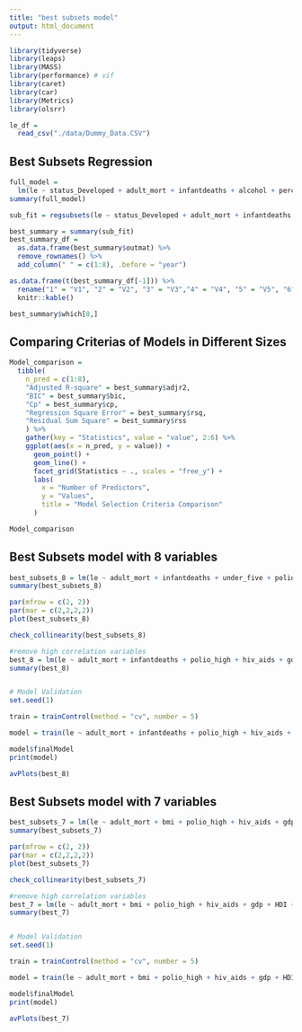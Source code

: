 ```yaml
---
title: "best subsets model"
output: html_document
---
```


```r
library(tidyverse)
library(leaps)
library(MASS)
library(performance) # vif
library(caret)
library(car)
library(Metrics)
library(olsrr)
```


```r
le_df = 
  read_csv("./data/Dummy_Data.CSV") 
```

## Best Subsets Regression
```r
full_model = 
  lm(le ~ status_Developed + adult_mort + infantdeaths + alcohol + percent_exp + hepatitis_b_high + measles + bmi + under_five + polio_high + total_exp + diphtheria_high + hiv_aids + gdp + population + thin_1_19 + thin_5_9 + HDI + schooling, data = le_df)
summary(full_model)

sub_fit = regsubsets(le ~ status_Developed + adult_mort + infantdeaths + alcohol + percent_exp + hepatitis_b_high + measles + bmi + under_five + polio_high + total_exp + diphtheria_high + hiv_aids + gdp + population + thin_1_19 + thin_5_9 + HDI + schooling, data = le_df)

best_summary = summary(sub_fit)
best_summary_df = 
  as.data.frame(best_summary$outmat) %>% 
  remove_rownames() %>% 
  add_column(" " = c(1:8), .before = "year")

as.data.frame(t(best_summary_df[-1])) %>% 
  rename("1" = "V1", "2" = "V2", "3" = "V3","4" = "V4", "5" = "V5", "6" = "V6","7" = "V7", "8" = "V8") %>% 
  knitr::kable()

best_summary$which[8,]
```

## Comparing Criterias of Models in Different Sizes

```r
Model_comparison =
  tibble(
	n_pred = c(1:8),
	"Adjusted R-square" = best_summary$adjr2,
	"BIC" = best_summary$bic,
	"Cp" = best_summary$cp,
	"Regression Square Error" = best_summary$rsq,
	"Residual Sum Square" = best_summary$rss
	) %>%
	gather(key = "Statistics", value = "value", 2:6) %>%
	ggplot(aes(x = n_pred, y = value)) +
	  geom_point() +
	  geom_line() +
	  facet_grid(Statistics ~ ., scales = "free_y") +
	  labs(
	  	x = "Number of Predictors",
	  	y = "Values",
	  	title = "Model Selection Criteria Comparison"
	  )

Model_comparison
```


## Best Subsets model with 8 variables

```r
best_subsets_8 = lm(le ~ adult_mort + infantdeaths + under_five + polio_high + hiv_aids + gdp + HDI + schooling, data = le_df)
summary(best_subsets_8)

par(mfrow = c(2, 2))
par(mar = c(2,2,2,2))
plot(best_subsets_8)

check_collinearity(best_subsets_8)

#remove high correlation variables
best_8 = lm(le ~ adult_mort + infantdeaths + polio_high + hiv_aids + gdp + HDI + schooling, data = le_df)
summary(best_8)


# Model Validation
set.seed(1)

train = trainControl(method = "cv", number = 5)

model = train(le ~ adult_mort + infantdeaths + polio_high + hiv_aids + gdp + HDI + schooling, data = le_df, trControl = train, method = 'lm', na.action = na.pass)

model$finalModel
print(model)
```


```r
avPlots(best_8)
```

## Best Subsets model with 7 variables

```r
best_subsets_7 = lm(le ~ adult_mort + bmi + polio_high + hiv_aids + gdp + HDI + schooling, data = le_df)
summary(best_subsets_7)

par(mfrow = c(2, 2))
par(mar = c(2,2,2,2))
plot(best_subsets_7)

check_collinearity(best_subsets_7)

#remove high correlation variables
best_7 = lm(le ~ adult_mort + bmi + polio_high + hiv_aids + gdp + HDI + schooling, data = le_df)
summary(best_7)


# Model Validation
set.seed(1)

train = trainControl(method = "cv", number = 5)

model = train(le ~ adult_mort + bmi + polio_high + hiv_aids + gdp + HDI + schooling, data = le_df, trControl = train, method = 'lm', na.action = na.pass)

model$finalModel
print(model)
```

```r
avPlots(best_7)
```
